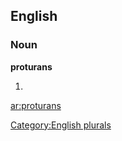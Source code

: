 ==English==

===Noun===
'''proturans'''

# {{plural of|[[proturan]]}}

[[Category:English plurals]]

[[ar:proturans]]